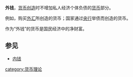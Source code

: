 {{unreferenced|time=2018-12-09T03:44:00+00:00}}
'''外钱'''，[[货币创造|货币创造]]时不增加私人经济个体负债的[[货币|货币]]部分。

例如，购买[[外汇|外汇]]所创造的货币；国家通过[[央行|央行]]举债而创造的货币。

作为“外钱”的货币是国民经济中的净财富。

==参见==
*[[内钱|内钱]]

[[category:货币理论|category:货币理论]]